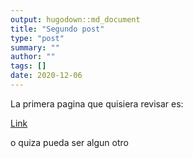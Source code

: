 ```yaml
---
output: hugodown::md_document
title: "Segundo post"
type: "post"
summary: ""
author: ""
tags: []
date: 2020-12-06
---
```


La primera pagina que quisiera revisar es:

[Link](https://www.tylermw.com/raybonsai-generate-procedural-3d-trees-in-r/)

o quiza pueda ser algun otro
